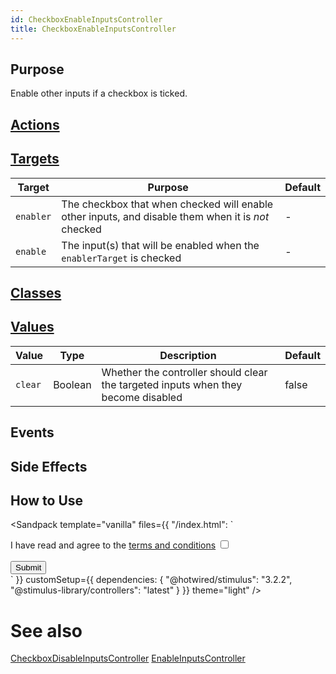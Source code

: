 ```yaml
---
id: CheckboxEnableInputsController
title: CheckboxEnableInputsController
---
```




## Purpose

Enable other inputs if a checkbox is ticked.


## [Actions](https://stimulus.hotwire.dev/reference/actions)
<NoActions/>

## [Targets](https://stimulus.hotwire.dev/reference/targets)


| Target    | Purpose                                                                                            | Default |
|-----------|----------------------------------------------------------------------------------------------------|---------|
| `enabler` | The checkbox that when checked will enable other inputs, and disable them when it is *not* checked | -       |
| `enable`  | The input(s) that will be enabled when the `enablerTarget` is checked                              | -       |

## [Classes](https://stimulus.hotwire.dev/reference/classes)
<NoClasses/>

## [Values](https://stimulus.hotwire.dev/reference/values)

| Value   | Type    | Description                                                                       | Default |
|---------|---------|-----------------------------------------------------------------------------------|---------|
| `clear` | Boolean | Whether the controller should clear the targeted inputs when they become disabled | false   |

## Events
<NoEvents/>

## Side Effects
<NoSideEffects/>


## How to Use

<Sandpack
  template="vanilla"
  files={{
    "/index.html": `<div class="container p-4 text-center">
  <div data-controller="checkbox-enable-inputs">
    <div class="row">
      <label class="form-check-label">
        I have read and agree to the <a href="#">terms and conditions</a>
        <input
          class="form-check-input"
          type="checkbox"
          data-checkbox-enable-inputs-target="enabler"
          data-action="change->checkbox-enable-inputs#toggle"
        />
      </label>
    </div>
    <br>
    <div class="row">
      <input
        type="submit"
        class="btn btn-primary"
        data-checkbox-enable-inputs-target="enable"
      />
    </div>
  </div>
</div>`
  }}
  customSetup={{
    dependencies: {
      "@hotwired/stimulus": "3.2.2",
      "@stimulus-library/controllers": "latest"
    }
  }}
  theme="light"
/>


# See also

[CheckboxDisableInputsController](./checkbox_disable_inputs_controller.mdx)
[EnableInputsController](./enable_inputs_controller.mdx)
